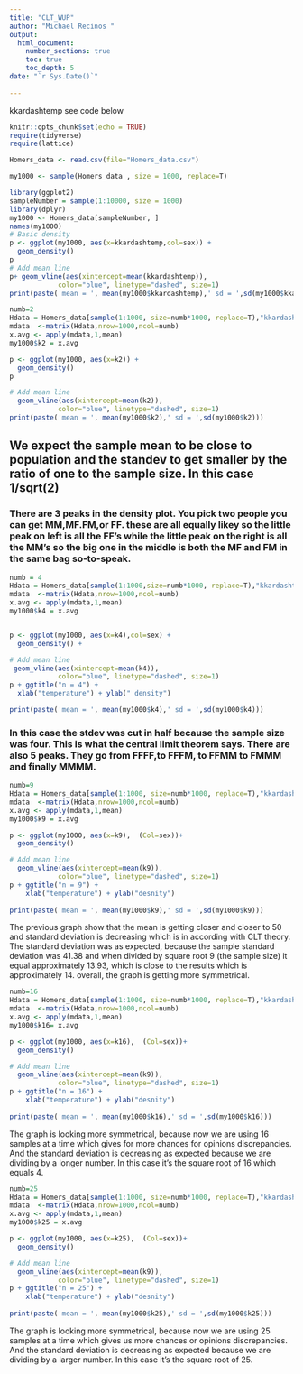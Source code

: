 ```yaml
---
title: "CLT_WUP"
author: "Michael Recinos "
output: 
  html_document:
    number_sections: true
    toc: true
    toc_depth: 5
date: "`r Sys.Date()`"    
    
---
```


kkardashtemp  see code below

```r
knitr::opts_chunk$set(echo = TRUE)
require(tidyverse)
require(lattice)
```

```r
Homers_data <- read.csv(file="Homers_data.csv")

my1000 <- sample(Homers_data , size = 1000, replace=T)

```

```r

library(ggplot2)
sampleNumber = sample(1:10000, size = 1000)
library(dplyr)
my1000 <- Homers_data[sampleNumber, ]
names(my1000)
# Basic density
p <- ggplot(my1000, aes(x=kkardashtemp,col=sex)) + 
  geom_density()
p
# Add mean line
p+ geom_vline(aes(xintercept=mean(kkardashtemp)),
            color="blue", linetype="dashed", size=1)
print(paste('mean = ', mean(my1000$kkardashtemp),' sd = ',sd(my1000$kkardashtemp)))
```

```r
numb=2
Hdata = Homers_data[sample(1:1000, size=numb*1000, replace=T),"kkardashtemp"]
mdata  <-matrix(Hdata,nrow=1000,ncol=numb)
x.avg <- apply(mdata,1,mean)
my1000$k2 = x.avg

p <- ggplot(my1000, aes(x=k2)) + 
  geom_density() 
p

# Add mean line
  geom_vline(aes(xintercept=mean(k2)),
            color="blue", linetype="dashed", size=1)
print(paste('mean = ', mean(my1000$k2),' sd = ',sd(my1000$k2)))

```
## We expect the sample mean to be close to population and the standev to get smaller by the ratio of one to the sample size. In this case 1/sqrt(2)

### There are 3 peaks in the density plot. You pick two people you can get MM,MF.FM,or FF. these are all equally likey so the little peak on left is all the FF's while the little peak on the right is all the MM's so the big one in the middle is both the MF and FM in the same bag so-to-speak.  

```r
numb = 4
Hdata = Homers_data[sample(1:1000,size=numb*1000, replace=T),"kkardashtemp"]
mdata  <-matrix(Hdata,nrow=1000,ncol=numb)
x.avg <- apply(mdata,1,mean)
my1000$k4 = x.avg


p <- ggplot(my1000, aes(x=k4),col=sex) + 
  geom_density() +

# Add mean line
 geom_vline(aes(xintercept=mean(k4)),
            color="blue", linetype="dashed", size=1)
p + ggtitle("n = 4") +
  xlab("temperature") + ylab(" density")

print(paste('mean = ', mean(my1000$k4),' sd = ',sd(my1000$k4)))

```

### In this case the stdev was cut in half because the sample size was four. This is what the central limit theorem says. There are also 5 peaks. They go from FFFF,to FFFM, to FFMM to FMMM and finally MMMM.


```r
numb=9
Hdata = Homers_data[sample(1:1000, size=numb*1000, replace=T),"kkardashtemp"]
mdata  <-matrix(Hdata,nrow=1000,ncol=numb)
x.avg <- apply(mdata,1,mean)
my1000$k9 = x.avg

p <- ggplot(my1000, aes(x=k9),  (Col=sex))+
  geom_density() 

# Add mean line
  geom_vline(aes(xintercept=mean(k9)),
            color="blue", linetype="dashed", size=1)
p + ggtitle("n = 9") +
    xlab("temperature") + ylab("desnity")
    
print(paste('mean = ', mean(my1000$k9),' sd = ',sd(my1000$k9)))

```

The previous graph show that the mean is getting closer and closer to 50 and standard deviation is decreasing which is in according with CLT theory. The standard deviation was as expected, because the sample standard deviation was 41.38 and when divided by square root 9 (the sample size) it equal approximately 13.93, which is close to the results which is approximately 14. overall, the graph is getting more symmetrical.

```r
numb=16
Hdata = Homers_data[sample(1:1000, size=numb*1000, replace=T),"kkardashtemp"]
mdata  <-matrix(Hdata,nrow=1000,ncol=numb)
x.avg <- apply(mdata,1,mean)
my1000$k16= x.avg

p <- ggplot(my1000, aes(x=k16),  (Col=sex))+
  geom_density() 

# Add mean line
  geom_vline(aes(xintercept=mean(k9)),
            color="blue", linetype="dashed", size=1)
p + ggtitle("n = 16") +
    xlab("temperature") + ylab("desnity")
    
print(paste('mean = ', mean(my1000$k16),' sd = ',sd(my1000$k16)))

```

The graph is looking more symmetrical, because now we are using 16 samples at a time which gives for more chances for opinions discrepancies. And the standard deviation is decreasing as expected because we are dividing by a longer number. In this case it's the square root of 16 which equals 4.

```r
numb=25
Hdata = Homers_data[sample(1:1000, size=numb*1000, replace=T),"kkardashtemp"]
mdata  <-matrix(Hdata,nrow=1000,ncol=numb)
x.avg <- apply(mdata,1,mean)
my1000$k25 = x.avg

p <- ggplot(my1000, aes(x=k25),  (Col=sex))+
  geom_density() 

# Add mean line
  geom_vline(aes(xintercept=mean(k9)),
            color="blue", linetype="dashed", size=1)
p + ggtitle("n = 25") +
    xlab("temperature") + ylab("desnity")
    
print(paste('mean = ', mean(my1000$k25),' sd = ',sd(my1000$k25)))

```

The graph is looking more symmetrical, because now we are using 25 samples at a time which gives us more chances or opinions discrepancies. And the standard deviation is decreasing as expected because we are dividing by a larger number. In this case it's the square root of 25.


